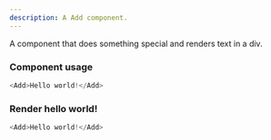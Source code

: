 ```yaml
---
description: A Add component.
---
```



A component that does something special and renders text in a div.

### Component usage
```js
<Add>Hello world!</Add>
```

### Render hello world!

```js live
<Add>Hello world!</Add>
```
